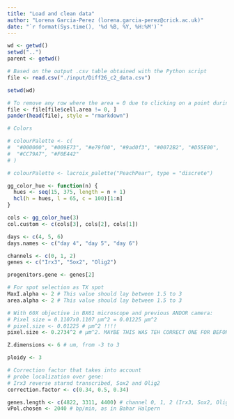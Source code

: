 ```yaml
---
title: "Load and clean data"
author: "Lorena Garcia-Perez (lorena.garcia-perez@crick.ac.uk)"
date: "`r format(Sys.time(), '%d %B, %Y, %H:%M')`"
---
```

  
```r
wd <- getwd()
setwd("..")
parent <- getwd()

# Based on the output .csv table obtained with the Python script
file <- read.csv("./input/Diff26_c2_data.csv")

setwd(wd)

# To remove any row where the area = 0 due to clicking on a point during cell segmentation
file <- file[file$cell.area != 0, ]
pander(head(file), style = "rmarkdown")
```
  
```r
# Colors

# colourPalette <- c(
#  "#000000", "#009E73", "#e79f00", "#9ad0f3", "#0072B2", "#D55E00",
#  "#CC79A7", "#F0E442"
# )

# colourPalette <- lacroix_palette("PeachPear", type = "discrete")

gg_color_hue <- function(n) {
  hues <- seq(15, 375, length = n + 1)
  hcl(h = hues, l = 65, c = 100)[1:n]
}

cols <- gg_color_hue(3)
col.custom <- c(cols[3], cols[2], cols[1])

days <- c(4, 5, 6)
days.names <- c("day 4", "day 5", "day 6")

channels <- c(0, 1, 2)
genes <- c("Irx3", "Sox2", "Olig2")

progenitors.gene <- genes[2]

# For spot selection as TX spot
MaxI.alpha <- 2 # This value should lay between 1.5 to 3
area.alpha <- 2 # This value should lay between 1.5 to 3

# With 60X objective in BX61 microscope and previous ANDOR camera:
# Pixel size = 0.1107x0.1107 µm^2 = 0.01225 µm^2
# pixel.size <- 0.01225 # µm^2 !!!!
pixel.size <- 0.2734^2 # µm^2. MAYBE THIS WAS TEH CORRECT ONE FOR BEFORE?

Z.dimensions <- 6 # um, from -3 to 3

ploidy <- 3

# Correction factor that takes into account
# probe localization over gene:
# Irx3 reverse starnd transcribed, Sox2 and Olig2
correction.factor <- c(0.34, 0.5, 0.34)

genes.length <- c(4822, 3311, 4400) # channel 0, 1, 2 (Irx3, Sox2, Olig2)
vPol.chosen <- 2040 # bp/min, as in Bahar Halpern
```

